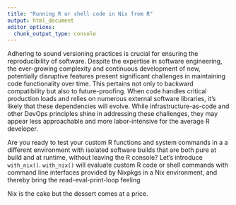 ```yaml
---
title: "Running R or shell code in Nix from R"
output: html_document
editor_options:
  chunk_output_type: console
---
```


Adhering to sound versioning practices is crucial for ensuring the reproducibility of software. Despite the expertise in software engineering, the ever-growing complexity and continuous development of new, potentially disruptive features present significant challenges in maintaining code functionality over time. This pertains not only to backward compatibility but also to future-proofing. When code handles critical production loads and relies on numerous external software libraries, it's likely that these dependencies will evolve. While infrastructure-as-code and other DevOps principles shine in addressing these challenges, they may appear less approachable and more labor-intensive for the average R developer.

Are you ready to test your custom R functions and system commands in a a different environment with isolated software builds that are both pure at build and at runtime, without leaving the R console? Let's introduce `with_nix()`. `with_nix()` will evaluate custom R code or shell commands with command line interfaces provided by Nixpkgs in a Nix environment, and thereby bring the read-eval-print-loop feeling

Nix is the cake but the dessert comes at a price.

```r
```
